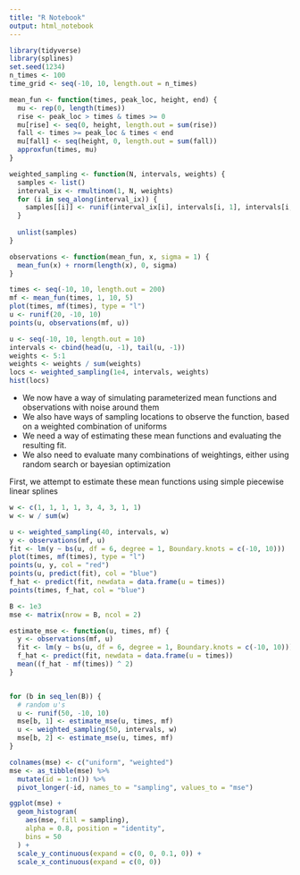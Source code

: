 ```yaml
---
title: "R Notebook"
output: html_notebook
---
```


```r
library(tidyverse)
library(splines)
set.seed(1234)
n_times <- 100
time_grid <- seq(-10, 10, length.out = n_times)
```

```r
mean_fun <- function(times, peak_loc, height, end) {
  mu <- rep(0, length(times))
  rise <- peak_loc > times & times >= 0
  mu[rise] <- seq(0, height, length.out = sum(rise))
  fall <- times >= peak_loc & times < end
  mu[fall] <- seq(height, 0, length.out = sum(fall))
  approxfun(times, mu)
}

weighted_sampling <- function(N, intervals, weights) {
  samples <- list()
  interval_ix <- rmultinom(1, N, weights)
  for (i in seq_along(interval_ix)) {
    samples[[i]] <- runif(interval_ix[i], intervals[i, 1], intervals[i, 2])
  }
   
  unlist(samples)  
}

observations <- function(mean_fun, x, sigma = 1) {
  mean_fun(x) + rnorm(length(x), 0, sigma)
}

times <- seq(-10, 10, length.out = 200)
mf <- mean_fun(times, 1, 10, 5)
plot(times, mf(times), type = "l")
u <- runif(20, -10, 10)
points(u, observations(mf, u))
```

```r
u <- seq(-10, 10, length.out = 10)
intervals <- cbind(head(u, -1), tail(u, -1))
weights <- 5:1
weights <- weights / sum(weights)
locs <- weighted_sampling(1e4, intervals, weights)
hist(locs)
```

* We now have a way of simulating parameterized mean functions and observations with noise around them
* We also have ways of sampling locations to observe the function, based on a
weighted combination of uniforms
* We need a way of estimating these mean functions and evaluating the resulting
fit.
* We also need to evaluate many combinations of weightings, either using random
search or bayesian optimization

First, we attempt to estimate these mean functions using simple piecewise linear splines

```r
w <- c(1, 1, 1, 1, 3, 4, 3, 1, 1)
w <- w / sum(w)

u <- weighted_sampling(40, intervals, w)
y <- observations(mf, u)
fit <- lm(y ~ bs(u, df = 6, degree = 1, Boundary.knots = c(-10, 10)))
plot(times, mf(times), type = "l")
points(u, y, col = "red")
points(u, predict(fit), col = "blue")
f_hat <- predict(fit, newdata = data.frame(u = times))
points(times, f_hat, col = "blue")
```

```r
B <- 1e3
mse <- matrix(nrow = B, ncol = 2)

estimate_mse <- function(u, times, mf) {
  y <- observations(mf, u)
  fit <- lm(y ~ bs(u, df = 6, degree = 1, Boundary.knots = c(-10, 10)))
  f_hat <- predict(fit, newdata = data.frame(u = times))
  mean((f_hat - mf(times)) ^ 2)
}


for (b in seq_len(B)) {
  # random u's
  u <- runif(50, -10, 10)
  mse[b, 1] <- estimate_mse(u, times, mf)
  u <- weighted_sampling(50, intervals, w)
  mse[b, 2] <- estimate_mse(u, times, mf)
}

colnames(mse) <- c("uniform", "weighted")
mse <- as_tibble(mse) %>%
  mutate(id = 1:n()) %>%
  pivot_longer(-id, names_to = "sampling", values_to = "mse")

ggplot(mse) +
  geom_histogram(
    aes(mse, fill = sampling), 
    alpha = 0.8, position = "identity",
    bins = 50
  ) +
  scale_y_continuous(expand = c(0, 0, 0.1, 0)) +
  scale_x_continuous(expand = c(0, 0))
```
